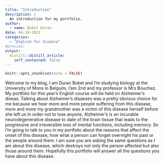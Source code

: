 ```yaml
---
title: "Introduction"
description: |
  An introduction for my portfolio.
author:
  - name: Buket Duran
date: 04-19-2021
categories:
  - "English for Science"
#preview:
output:
  distill::distill_article:
    self_contained: false
---
```


```r
knitr::opts_chunk$set(echo = FALSE)
```


Welcome to my blog, I am Duran Buket and I’m studying biology at the University of Mons in Belguim, I’am 2nd and my professor is Mrs Bouchez. My portfolio for this year's English course will be held on Alzheimer’s diseas. Talking about Alzheimer's disaeses was a pretty obvious choice for me because we hear more and more people suffering from this disease, more and more my grandmother was a victim of this disease herself before she left us 
In order not to lose anyone, Alzheimer’s is an incurable neurodegenerative disease to date of the brain tissue that leads to the progressive and irreversible loss of mental functions, including memory. 
So I’m going to talk to you in my portfolio about the reasons that affect the onset of this disease, how what a person can forget overnight his past or the people around them. I am sure you are asking the same questions as I am about this disease, which destroys not only the person affected but also those around them. 
Hopefully this portfolio will answer all the questions you have about this disease. 



